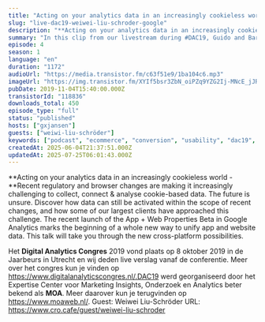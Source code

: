 ```yaml
---
title: "Acting on your analytics data in an increasingly cookieless world, with WeiWi lie-Schröder (Google)"
slug: "live-dac19-weiwei-liu-schroder-google"
description: "**Acting on your analytics data in an increasingly cookieless world - **Recent regulatory and browser changes are making it increasingly challenging to collect, connect & analyse cookie-based data. The future is unsure. Discover how data can still be activated within the scope of recent changes, and how some of our largest clients have approached this challenge. The recent launch of the App + Web Properties Beta in Google Analytics marks the beginning of a whole new way to unify app and website data. This talk will take you through the new cross-platform possibilities.\n\nHet **Digital Analytics Congres** 2019 vond plaats op 8 oktober 2019 in de Jaarbeurs in Utrecht en wij deden live verslag vanaf de conferentie. Meer over het congres kun je vinden op https://www.digitalanalyticscongres.nl/.DAC19 werd georganiseerd door het Expertise Center voor Marketing Insights, Onderzoek en Analytics beter bekend als **MOA**. Meer daarover kun je terugvinden op https://www.moaweb.nl/. Guest: Weiwei Liu-Schröder URL: https://www.cro.cafe/guest/weiwei-liu-schroder"
summary: "In this clip from our livestream during #DAC19, Guido and Bart speak with WeiWi lie-Schröder from Google."
episode: 4
season: 1
language: "en"
duration: "1172"
audioUrl: "https://media.transistor.fm/c63f51e9/1ba104c6.mp3"
imageUrl: "https://img.transistor.fm/XYIf5bsr3ZbN_oiPZq9YZG2Ij-MNcE_jJRHFsp4Ar00/rs:fill:0:0:1/w:3000/h:3000/q:60/aHR0cHM6Ly9pbWct/dXBsb2FkLXByb2R1/Y3Rpb24udHJhbnNp/c3Rvci5mbS82Yjlk/YjFkMzc5Mjc0ZTAy/ZWY1OWI5ZjE0OWFh/Njc5NC5qcGVn.webp"
pubDate: 2019-11-04T15:40:00.000Z
transistorId: "118836"
downloads_total: 450
episode_type: "full"
status: "published"
hosts: ["gxjansen"]
guests: ["weiwi-liu-schröder"]
keywords: ["podcast", "ecommerce", "conversion", "usability", "dac19", "moa", "livestream"]
createdAt: 2025-06-04T21:37:51.000Z
updatedAt: 2025-07-25T06:01:43.000Z
---
```


**Acting on your analytics data in an increasingly cookieless world - **Recent regulatory and browser changes are making it increasingly challenging to collect, connect & analyse cookie-based data. The future is unsure. Discover how data can still be activated within the scope of recent changes, and how some of our largest clients have approached this challenge. The recent launch of the App + Web Properties Beta in Google Analytics marks the beginning of a whole new way to unify app and website data. This talk will take you through the new cross-platform possibilities.

Het **Digital Analytics Congres** 2019 vond plaats op 8 oktober 2019 in de Jaarbeurs in Utrecht en wij deden live verslag vanaf de conferentie. Meer over het congres kun je vinden op https://www.digitalanalyticscongres.nl/.DAC19 werd georganiseerd door het Expertise Center voor Marketing Insights, Onderzoek en Analytics beter bekend als **MOA**. Meer daarover kun je terugvinden op https://www.moaweb.nl/. Guest: Weiwei Liu-Schröder URL: https://www.cro.cafe/guest/weiwei-liu-schroder

